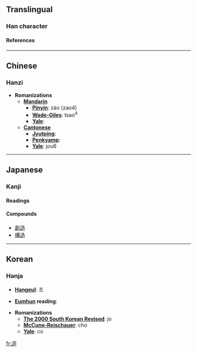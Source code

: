 ==Translingual==
===Han character===
{{Han char|rn=162|rad=辵|as=07|sn=11|so=|four=3430<sub>6</sub>|canj=卜竹土口 (YHGR)|cmean= [[construct]], [[build]], [[make]], [[begin]];  [[prepare]]}}
====References====
{{Han ref|kx=1258.120|dkj=38898|dj=1746.060|hdz=63841.060|uh=9020|ud=36896|bh=B379|bd=45945}}
----

==Chinese==
===Hanzi===


* '''Romanizations'''
** '''[[Mandarin]]'''
*** '''[[Pinyin]]''': zào (zao4)
*** '''[[Wade-Giles]]''': tsao<sup>4</sup>
*** '''[[Yale]]''': 
** '''[[Cantonese]]'''
*** '''[[Jyutping]]''':
*** '''[[Penkyamp]]''': 
*** '''[[Yale]]''': jou6
----

== Japanese ==
===Kanji===
{{ja-kanji|grade=|rs=辵07|simple=}}
====Readings====
{{ja-readings|on=[[ぞう]] ([[zō]])|kun=[[つくる]] ([[造る]], [[tsukuru]]), [[いたる]] ([[itaru]]), [[なる]] ([[naru]])}}
====Compounds==== 
* [[創造]]
* [[構造]]     
----

==Korean==
===Hanja===

* '''[[Hangeul]]''': 조

* '''[[Eumhun]] reading''': 

* '''Romanizations'''
** '''[[The 2000 South Korean Revised Romanization|The 2000 South Korean Revised]]''': jo
** '''[[McCune-Reischauer]]''': cho
** '''[[Yale]]''': co


[[fr:造]]